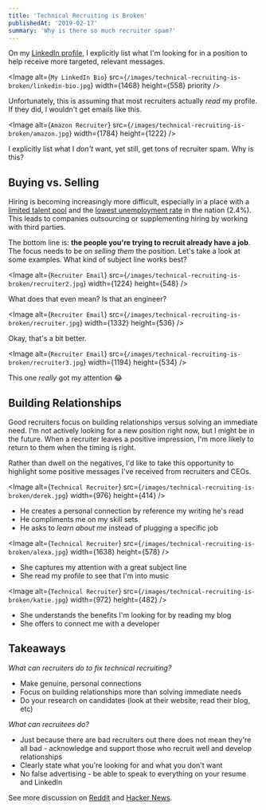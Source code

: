 ```yaml
---
title: 'Technical Recruiting is Broken'
publishedAt: '2019-02-17'
summary: 'Why is there so much recruiter spam?'
---
```


On my [LinkedIn profile](https://www.linkedin.com/in/leejamesrobinson/), I explicitly list what I'm looking for in a position to help
receive more targeted, relevant messages.

<Image
  alt={`My LinkedIn Bio`}
  src={`/images/technical-recruiting-is-broken/linkedin-bio.jpg`}
  width={1468}
  height={558}
  priority
/>

Unfortunately, this is assuming that most recruiters actually _read_ my profile. If they did,
I wouldn't get emails like this.

<Image
  alt={`Amazon Recruiter`}
  src={`/images/technical-recruiting-is-broken/amazon.jpg`}
  width={1784}
  height={1222}
/>

I explicitly list what I _don't_ want, yet still, get tons of recruiter spam. Why is this?

## Buying vs. Selling

Hiring is becoming increasingly more difficult, especially in a place with a [limited talent pool](https://innovationia.com/2019/01/03/dsmtech-io-launches-for-tech-job-seekers-scouting-des-moines/) and
the [lowest unemployment rate](https://whotv.com/2019/01/22/iowa-now-has-the-lowest-unemployment-rate-in-the-nation/) in the nation (2.4%).
This leads to companies outsourcing or supplementing hiring by working with third parties.

The bottom line is: **the people you're trying to recruit already have a job**. The focus needs to be on
_selling them_ the position. Let's take a look at some examples. What kind of subject line works best?

<Image
  alt={`Recruiter Email`}
  src={`/images/technical-recruiting-is-broken/recruiter2.jpg`}
  width={1224}
  height={548}
/>

What does that even mean? Is that an engineer?

<Image
  alt={`Recruiter Email`}
  src={`/images/technical-recruiting-is-broken/recruiter.jpg`}
  width={1332}
  height={536}
/>

Okay, that's a bit better.

<Image
  alt={`Recruiter Email`}
  src={`/images/technical-recruiting-is-broken/recruiter3.jpg`}
  width={1194}
  height={534}
/>

This one _really_ got my attention 😂

## Building Relationships

Good recruiters focus on building relationships versus solving an immediate need.
I'm not actively looking for a new position right now, but I might be in the future. When a recruiter leaves a positive impression,
I'm more likely to return to them when the timing is right.

Rather than dwell on the negatives, I'd like to take this opportunity to highlight some positive messages I've received
from recruiters and CEOs.

<Image
  alt={`Technical Recruiter`}
  src={`/images/technical-recruiting-is-broken/derek.jpg`}
  width={976}
  height={414}
/>

- He creates a personal connection by reference my writing he's read
- He compliments me on my skill sets
- He asks to _learn about me_ instead of plugging a specific job

<Image
  alt={`Technical Recruiter`}
  src={`/images/technical-recruiting-is-broken/alexa.jpg`}
  width={1638}
  height={578}
/>

- She captures my attention with a great subject line
- She read my profile to see that I'm into music

<Image
  alt={`Technical Recruiter`}
  src={`/images/technical-recruiting-is-broken/katie.jpg`}
  width={972}
  height={482}
/>

- She understands the benefits I'm looking for by reading my blog
- She offers to connect me with a developer

## Takeaways

_What can recruiters do to fix technical recruiting?_

- Make genuine, personal connections
- Focus on building relationships more than solving immediate needs
- Do your research on candidates (look at their website, read their blog, etc)

_What can recruitees do?_

- Just because there are bad recruiters out there does not mean they're all bad - acknowledge and support those who recruit well and develop relationships
- Clearly state what you're looking for and what you don't want
- No false advertising - be able to speak to everything on your resume and LinkedIn

See more discussion on [Reddit](https://www.reddit.com/r/recruitinghell/comments/arn2pg/technical_recruiting_is_broken/) and [Hacker News](https://news.ycombinator.com/item?id=19185816).
